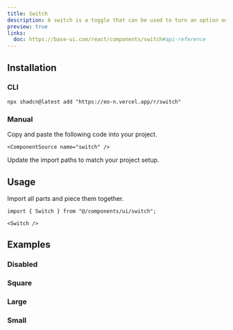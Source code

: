 ```yaml
---
title: Switch
description: A switch is a toggle that can be used to turn an option on or off.
preview: true
links:
  doc: https://base-ui.com/react/components/switch#api-reference
---
```


<ComponentTabs name="switch-demo" />

## Installation

### CLI

```package-install
npx shadcn@latest add "https://eo-n.vercel.app/r/switch"
```

### Manual

<Steps>

  <Step>
    Copy and paste the following code into your project.

    <ComponentSource name="switch" />

  </Step>
  
  <Step>Update the import paths to match your project setup.</Step>

</Steps>

## Usage

Import all parts and piece them together.

```tsx
import { Switch } from "@/components/ui/switch";
```

```tsx
<Switch />
```

## Examples

### Disabled

<ComponentTabs name="switch-disabled" />

### Square

<ComponentTabs name="switch-square" />

### Large

<ComponentTabs name="switch-large" />

### Small

<ComponentTabs name="switch-small" />
